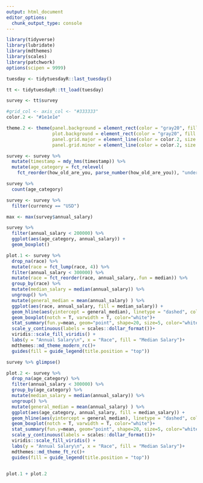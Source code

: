 ---
output: html_document
editor_options: 
  chunk_output_type: console
---

```{r}
library(tidyverse)
library(lubridate)
library(mdthemes)
library(scales)
library(patchwork)
options(scipen = 9999)
```



```{r}
tuesday <- tidytuesdayR::last_tuesday()

tt <- tidytuesdayR::tt_load(tuesday)

survey <- tt$survey
```


```{r}
#grid_col <- axis_col <- "#333333"
color.2 <- "#1e1e1e"

theme.2 <- theme(panel.background = element_rect(color = "gray20", fill = "gray20"),
                 plot.background = element_rect(color = "gray20", fill = "gray20"),
                 panel.grid.major = element_line(color = color.2, size = 0.2), 
                 panel.grid.minor = element_line(color = color.2, size = 0.15))
```


```{r}
survey <- survey %>% 
  mutate(timestamp = mdy_hms(timestamp)) %>% 
  mutate(age_category = fct_relevel(
    fct_reorder(how_old_are_you, parse_number(how_old_are_you)), "under 18"))

survey %>% 
  count(age_category)
```


```{r}
survey <- survey %>%
  filter(currency == "USD")

max <- max(survey$annual_salary)

survey %>% 
  filter(annual_salary < 200000) %>% 
  ggplot(aes(age_category, annual_salary)) +
  geom_boxplot()
```

```{r}
plot.1 <- survey %>%
  drop_na(race) %>% 
  mutate(race = fct_lump(race, 4)) %>% 
  filter(annual_salary < 300000) %>% 
  mutate(race = fct_reorder(race, annual_salary,.fun = median)) %>%
  group_by(race) %>% 
  mutate(median_salary = median(annual_salary)) %>%
  ungroup() %>% 
  mutate(general_median = mean(annual_salary) ) %>% 
  ggplot(aes(race, annual_salary, fill = median_salary)) +
  geom_hline(aes(yintercept = general_median), linetype = "dashed", color="white")+
  geom_boxplot(notch = T, varwidth = T, color="white")+
  stat_summary(fun.y=mean, geom="point", shape=20, size=5, color="white", fill="gray10")+
  scale_y_continuous(labels = scales::dollar_format())+
  viridis::scale_fill_viridis() +
  labs(y = "Annual Salary\n", x = "Race", fill = "Median Salary")+
  mdthemes::md_theme_modern_rc()+
  guides(fill = guide_legend(title.position = "top"))
```
 
```{r}
survey %>% glimpse()
```

```{r}
plot.2 <- survey %>% 
  drop_na(age_category) %>% 
  filter(annual_salary < 300000) %>% 
  group_by(age_category) %>% 
  mutate(median_salary = median(annual_salary)) %>%
  ungroup() %>% 
  mutate(general_median = mean(annual_salary) ) %>% 
  ggplot(aes(age_category, annual_salary, fill = median_salary)) +
  geom_hline(aes(yintercept = general_median), linetype = "dashed", color="white")+
  geom_boxplot(notch = T, varwidth = T, color="white")+
  stat_summary(fun.y=mean, geom="point", shape=20, size=5, color="white", fill="gray10")+
  scale_y_continuous(labels = scales::dollar_format())+
  viridis::scale_fill_viridis() +
  labs(y = "Annual Salary\n", x = "Race", fill = "Median Salary")+
  mdthemes::md_theme_ft_rc()+
  guides(fill = guide_legend(title.position = "top"))
  
```

```{r}
plot.1 + plot.2
```

